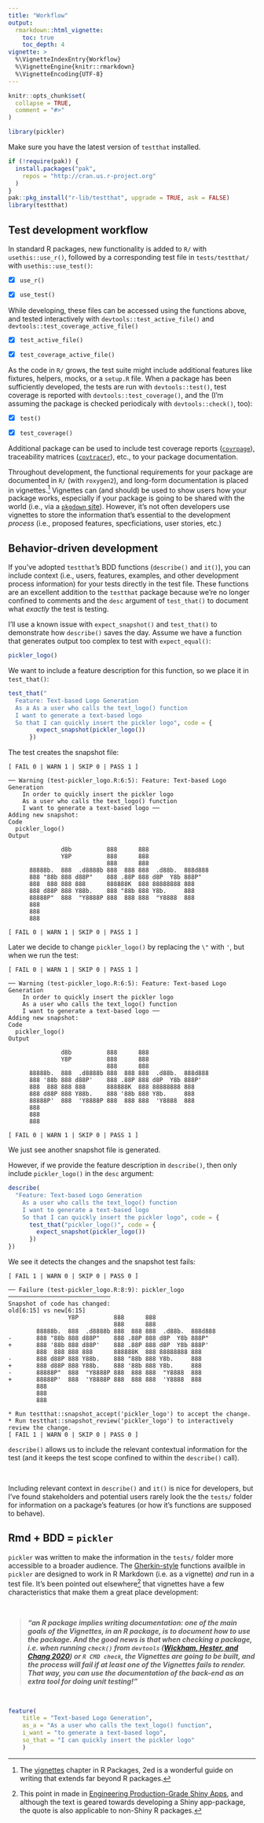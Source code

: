 ```yaml
---
title: "Workflow"
output: 
  rmarkdown::html_vignette:
    toc: true
    toc_depth: 4
vignette: >
  %\VignetteIndexEntry{Workflow}
  %\VignetteEngine{knitr::rmarkdown}
  %\VignetteEncoding{UTF-8}
---
```


```r
knitr::opts_chunk$set(
  collapse = TRUE,
  comment = "#>"
)
```

```r
library(pickler)
```

Make sure you have the latest version of `testthat` installed.

```r
if (!require(pak)) {
  install.packages("pak",
    repos = "http://cran.us.r-project.org"
  )
}
pak::pkg_install("r-lib/testthat", upgrade = TRUE, ask = FALSE)
library(testthat)
```

## Test development workflow

In standard R packages, new functionality is added to `R/` with `usethis::use_r()`, followed by a corresponding test file in `tests/testthat/` with `usethis::use_test()`:

-   [x] `use_r()`

-   [x] `use_test()`

While developing, these files can be accessed using the functions above, and tested interactively with `devtools::test_active_file()` and `devtools::test_coverage_active_file()`

-   [x] `test_active_file()`

-   [x] `test_coverage_active_file()`

As the code in `R/` grows, the test suite might include additional features like fixtures, helpers, mocks, or a `setup.R` file. When a package has been sufficiently developed, the tests are run with `devtools::test()`, test coverage is reported with `devtools::test_coverage()`, and the (I'm assuming the package is checked periodicaly with `devtools::check()`, too):

-   [x] `test()`

-   [x] `test_coverage()`

Additional package can be used to include test coverage reports ([`covrpage`](https://yonicd.github.io/covrpage/)), traceability matrices ([`covtracer`](https://genentech.github.io/covtracer/)), etc., to your package documentation.

Throughout development, the functional requirements for your package are documented in `R/` (with `roxygen2`), and long-form documentation is placed in vignettes.[^1] Vignettes can (and should) be used to show users how your package works, especially if your package is going to be shared with the world (i.e., via a [`pkgdown` site](https://pkgdown.r-lib.org/)). However, it's not often developers use vignettes to store the information that's essential to the development *process* (i.e., proposed features, specficiations, user stories, etc.) 

[^1]: The [vignettes](https://r-pkgs.org/vignettes.html#advice-on-writing-vignettes) chapter in R Packages, 2ed is a wonderful guide on writing that extends far beyond R packages.

## Behavior-driven development

If you've adopted `testthat`'s BDD functions (`describe()` and `it()`), you can include context (i.e., users, features, examples, and other development process information) for your tests directly in the test file. These functions are an excellent addition to the `testthat` package because we're no longer confined to comments and the `desc` argument of `test_that()` to document what *exactly* the test is testing.  

I'll use a known issue with `expect_snapshot()` and `test_that()` to demonstrate how `describe()` saves the day. Assume we have a function that generates output too complex to test with `expect_equal()`:

```r
pickler_logo()
```

We want to include a feature description for this function, so we place it in `test_that()`:

```r
test_that("
  Feature: Text-based Logo Generation
  As a As a user who calls the text_logo() function
  I want to generate a text-based logo
  So that I can quickly insert the pickler logo", code = {
        expect_snapshot(pickler_logo())
      })
```

The test creates the snapshot file: 

```verbatim
[ FAIL 0 | WARN 1 | SKIP 0 | PASS 1 ]

── Warning (test-pickler_logo.R:6:5): Feature: Text-based Logo Generation
    In order to quickly insert the pickler logo
    As a user who calls the text_logo() function
    I want to generate a text-based logo ──
Adding new snapshot:
Code
  pickler_logo()
Output
  
               d8b          888      888
               Y8P          888      888
                            888      888
      88888b.  888  .d8888b 888  888 888  .d88b.  888d888
      888 "88b 888 d88P"    888 .88P 888 d8P  Y8b 888P"
      888  888 888 888      888888K  888 88888888 888
      888 d88P 888 Y88b.    888 "88b 888 Y8b.     888
      88888P"  888  "Y8888P 888  888 888  "Y8888  888
      888
      888
      888
      
[ FAIL 0 | WARN 1 | SKIP 0 | PASS 1 ]
```

Later we decide to change `pickler_logo()` by replacing the `\"` with `'`, but when we run the test: 

```verbatim
[ FAIL 0 | WARN 1 | SKIP 0 | PASS 1 ]

── Warning (test-pickler_logo.R:6:5): Feature: Text-based Logo Generation
    In order to quickly insert the pickler logo
    As a user who calls the text_logo() function
    I want to generate a text-based logo ──
Adding new snapshot:
Code
  pickler_logo()
Output
  
               d8b          888      888
               Y8P          888      888
                            888      888
      88888b.  888  .d8888b 888  888 888  .d88b.  888d888
      888 '88b 888 d88P'    888 .88P 888 d8P  Y8b 888P'
      888  888 888 888      888888K  888 88888888 888
      888 d88P 888 Y88b.    888 '88b 888 Y8b.     888
      88888P'  888  'Y8888P 888  888 888  'Y8888  888
      888
      888
      888
      
[ FAIL 0 | WARN 1 | SKIP 0 | PASS 1 ]
```

We just see another snapshot file is generated. 

However, if we provide the feature description in `describe()`, then only include `pickler_logo()` in the `desc` argument:

```r
describe(
  "Feature: Text-based Logo Generation
    As a user who calls the text_logo() function
    I want to generate a text-based logo
    So that I can quickly insert the pickler logo", code = {
      test_that("pickler_logo()", code = {
        expect_snapshot(pickler_logo())
      })
})
```

We see it detects the changes and the snapshot test fails:

```verbatim
[ FAIL 1 | WARN 0 | SKIP 0 | PASS 0 ]

── Failure (test-pickler_logo.R:8:9): pickler_logo ─────────────────────────────
Snapshot of code has changed:
old[6:15] vs new[6:15]
                 Y8P          888      888
                              888      888
        88888b.  888  .d8888b 888  888 888  .d88b.  888d888
-       888 "88b 888 d88P"    888 .88P 888 d8P  Y8b 888P"
+       888 '88b 888 d88P'    888 .88P 888 d8P  Y8b 888P'
        888  888 888 888      888888K  888 88888888 888
-       888 d88P 888 Y88b.    888 "88b 888 Y8b.     888
+       888 d88P 888 Y88b.    888 '88b 888 Y8b.     888
-       88888P"  888  "Y8888P 888  888 888  "Y8888  888
+       88888P'  888  'Y8888P 888  888 888  'Y8888  888
        888
        888
        888

* Run testthat::snapshot_accept('pickler_logo') to accept the change.
* Run testthat::snapshot_review('pickler_logo') to interactively review the change.
[ FAIL 1 | WARN 0 | SKIP 0 | PASS 0 ]
```

`describe()` allows us to include the relevant contextual information for the test (and it keeps the test scope confined to within the `describe()` call).

<br>

Including relevant context in `describe()` and `it()` is nice for developers, but I've found stakeholders and potential users rarely look the the `tests/` folder for information on a package's features (or how it's functions are supposed to behave).

## Rmd + BDD = `pickler` 

`pickler` was written to make the information in the `tests/` folder more accessible to a broader audience. The [Gherkin-style](https://cucumber.io/docs/gherkin/reference/) functions availble in `pickler` are designed to work in R Markdown (i.e. as a vignette) *and* run in a test file. It's been pointed out elsewhere[^2] that vignettes have a few characteristics that make them a great place development:

<br>

> ***"an R package implies writing documentation: one of the main goals of the Vignettes, in an R package, is to document how to use the package. And the good news is that when checking a package, i.e. when running `check()` from `devtools` ([Wickham, Hester, and Chang 2020](https://devtools.r-lib.org/)) or `R CMD check`, the Vignettes are going to be built, and the process will fail if at least one of the Vignettes fails to render. That way, you can use the documentation of the back-end as an extra tool for doing unit testing!"***

<br>

[^2]: This point in made in [Engineering Production-Grade Shiny Apps](https://engineering-shiny.org/building-ispum-app.html#rmd-vignettes-and-documentation-first), and although the text is geared towards developing a Shiny app-package, the quote is also applicable to non-Shiny R packages. 


```r
feature(
    title = "Text-based Logo Generation",
    as_a = "As a user who calls the text_logo() function",
    i_want = "to generate a text-based logo",
    so_that = "I can quickly insert the pickler logo"
    )
```
